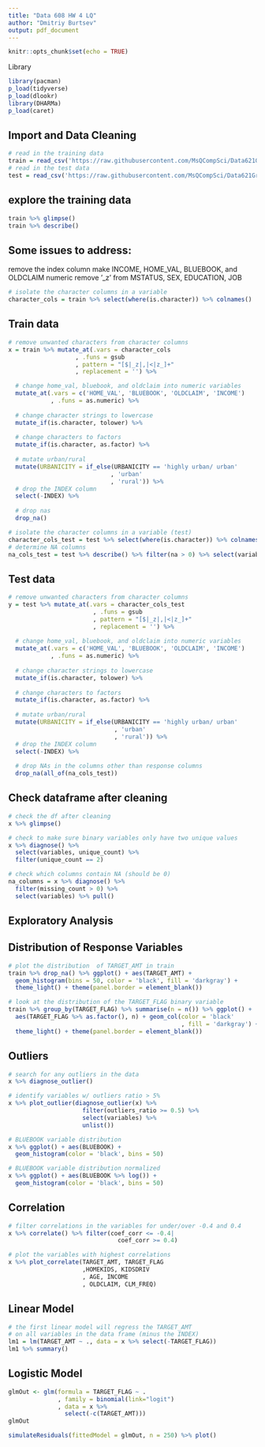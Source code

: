 ```yaml
---
title: "Data 608 HW 4 LQ"
author: "Dmitriy Burtsev"
output: pdf_document
---
```


```r
knitr::opts_chunk$set(echo = TRUE)
```

Library
```r
library(pacman)
p_load(tidyverse)
p_load(dlookr)
library(DHARMa)
p_load(caret)
```

## Import and Data Cleaning

```r
# read in the training data
train = read_csv('https://raw.githubusercontent.com/MsQCompSci/Data621Group4/main/HW4/insurance_training_data.csv')
# read in the test data 
test = read_csv('https://raw.githubusercontent.com/MsQCompSci/Data621Group4/main/HW4/insurance-evaluation-data.csv')
```

## explore the training data
```r
train %>% glimpse()
train %>% describe()
```
## Some issues to address:
 remove the index column
 make INCOME, HOME_VAL, BLUEBOOK, and OLDCLAIM numeric
 remove '_z' from MSTATUS, SEX, EDUCATION, JOB
```r
# isolate the character columns in a variable
character_cols = train %>% select(where(is.character)) %>% colnames() 
```
 
## Train data
```r
# remove unwanted characters from character columns
x = train %>% mutate_at(.vars = character_cols
                   , .funs = gsub
                   , pattern = "[$|_z|,|<|z_]+"
                   , replacement = '') %>%

  # change home_val, bluebook, and oldclaim into numeric variables
  mutate_at(.vars = c('HOME_VAL', 'BLUEBOOK', 'OLDCLAIM', 'INCOME')
            , .funs = as.numeric) %>% 
  
  # change character strings to lowercase
  mutate_if(is.character, tolower) %>%
  
  # change characters to factors
  mutate_if(is.character, as.factor) %>%
  
  # mutate urban/rural
  mutate(URBANICITY = if_else(URBANICITY == 'highly urban/ urban'
                             , 'urban'
                             , 'rural')) %>%
  # drop the INDEX column
  select(-INDEX) %>% 
  
  # drop nas
  drop_na() 

# isolate the character columns in a variable (test)
character_cols_test = test %>% select(where(is.character)) %>% colnames()
# determine NA columns
na_cols_test = test %>% describe() %>% filter(na > 0) %>% select(variable) %>% pull()
```

## Test data
```r
# remove unwanted characters from character columns
y = test %>% mutate_at(.vars = character_cols_test
                        , .funs = gsub
                        , pattern = "[$|_z|,|<|z_]+"
                        , replacement = '') %>%
  
  # change home_val, bluebook, and oldclaim into numeric variables
  mutate_at(.vars = c('HOME_VAL', 'BLUEBOOK', 'OLDCLAIM', 'INCOME')
            , .funs = as.numeric) %>% 
  
  # change character strings to lowercase
  mutate_if(is.character, tolower) %>%
  
  # change characters to factors
  mutate_if(is.character, as.factor) %>%
  
  # mutate urban/rural
  mutate(URBANICITY = if_else(URBANICITY == 'highly urban/ urban'
                              , 'urban'
                              , 'rural')) %>%
  # drop the INDEX column
  select(-INDEX) %>%
  
  # drop NAs in the columns other than response columns
  drop_na(all_of(na_cols_test))
```

## Check dataframe after cleaning
```r
# check the df after cleaning
x %>% glimpse()

# check to make sure binary variables only have two unique values
x %>% diagnose() %>% 
  select(variables, unique_count) %>% 
  filter(unique_count == 2)

# check which columns contain NA (should be 0)
na_columns = x %>% diagnose() %>% 
  filter(missing_count > 0) %>% 
  select(variables) %>% pull()
```

## Exploratory Analysis
## Distribution of Response Variables
```r
# plot the distribution  of TARGET_AMT in train
train %>% drop_na() %>% ggplot() + aes(TARGET_AMT) + 
  geom_histogram(bins = 50, color = 'black', fill = 'darkgray') +
  theme_light() + theme(panel.border = element_blank())

# look at the distribution of the TARGET_FLAG binary variable
train %>% group_by(TARGET_FLAG) %>% summarise(n = n()) %>% ggplot() +
  aes(TARGET_FLAG %>% as.factor(), n) + geom_col(color = 'black'
                                                 , fill = 'darkgray') +
  theme_light() + theme(panel.border = element_blank())
```

## Outliers
```r
# search for any outliers in the data
x %>% diagnose_outlier()

# identify variables w/ outliers ratio > 5%
x %>% plot_outlier(diagnose_outlier(x) %>%
                     filter(outliers_ratio >= 0.5) %>%
                     select(variables) %>%
                     unlist()) 

# BLUEBOOK variable distribution 
x %>% ggplot() + aes(BLUEBOOK) + 
  geom_histogram(color = 'black', bins = 50)

# BLUEBOOK variable distribution normalized
x %>% ggplot() + aes(BLUEBOOK %>% log()) + 
  geom_histogram(color = 'black', bins = 50)
```

## Correlation
```r
# filter correlations in the variables for under/over -0.4 and 0.4
x %>% correlate() %>% filter(coef_corr <= -0.4|
                               coef_corr >= 0.4)

# plot the variables with highest correlations
x %>% plot_correlate(TARGET_AMT, TARGET_FLAG
                     ,HOMEKIDS, KIDSDRIV
                     , AGE, INCOME
                     , OLDCLAIM, CLM_FREQ)
```

## Linear Model
```r
# the first linear model will regress the TARGET_AMT 
# on all variables in the data frame (minus the INDEX)
lm1 = lm(TARGET_AMT ~ ., data = x %>% select(-TARGET_FLAG))
lm1 %>% summary()
```

## Logistic Model
```r
glmOut <- glm(formula = TARGET_FLAG ~ . 
              , family = binomial(link="logit")
              , data = x %>% 
                select(-c(TARGET_AMT)))
glmOut

simulateResiduals(fittedModel = glmOut, n = 250) %>% plot()
```

